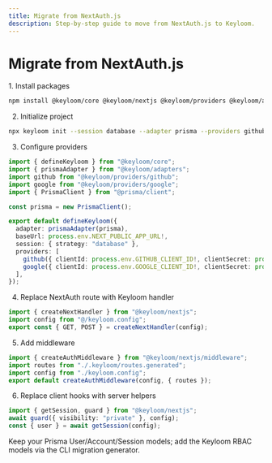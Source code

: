```yaml
---
title: Migrate from NextAuth.js
description: Step-by-step guide to move from NextAuth.js to Keyloom.
---
```



# Migrate from NextAuth.js

<Steps>
1. Install packages

```bash
npm install @keyloom/core @keyloom/nextjs @keyloom/providers @keyloom/adapters
```

2. Initialize project

```bash
npx keyloom init --session database --adapter prisma --providers github,google --rbac
```

3. Configure providers

```ts title="keyloom.config.ts"
import { defineKeyloom } from "@keyloom/core";
import { prismaAdapter } from "@keyloom/adapters";
import github from "@keyloom/providers/github";
import google from "@keyloom/providers/google";
import { PrismaClient } from "@prisma/client";

const prisma = new PrismaClient();

export default defineKeyloom({
  adapter: prismaAdapter(prisma),
  baseUrl: process.env.NEXT_PUBLIC_APP_URL!,
  session: { strategy: "database" },
  providers: [
    github({ clientId: process.env.GITHUB_CLIENT_ID!, clientSecret: process.env.GITHUB_CLIENT_SECRET! }),
    google({ clientId: process.env.GOOGLE_CLIENT_ID!, clientSecret: process.env.GOOGLE_CLIENT_SECRET! }),
  ],
});
```

4. Replace NextAuth route with Keyloom handler

```ts title="app/api/auth/[...keyloom]/route.ts"
import { createNextHandler } from "@keyloom/nextjs";
import config from "@/keyloom.config";
export const { GET, POST } = createNextHandler(config);
```

5. Add middleware

```ts title="middleware.ts"
import { createAuthMiddleware } from "@keyloom/nextjs/middleware";
import routes from "./.keyloom/routes.generated";
import config from "./keyloom.config";
export default createAuthMiddleware(config, { routes });
```

6. Replace client hooks with server helpers

```ts
import { getSession, guard } from "@keyloom/nextjs";
await guard({ visibility: "private" }, config);
const { user } = await getSession(config);
```

</Steps>

<Callout>
Keep your Prisma User/Account/Session models; add the Keyloom RBAC models via the CLI migration generator.
</Callout>
